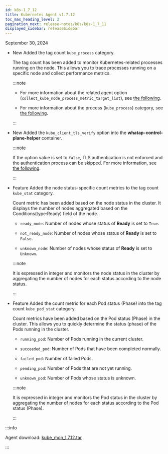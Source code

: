 ```yaml
---
id: k8s-1_7_12
title: Kubernetes Agent v1.7.12
toc_max_heading_level: 2
pagination_next: release-notes/k8s/k8s-1_7_11
displayed_sidebar: releaseSidebar
---
```


September 30, 2024

- <Status priority='1'>New</Status> Added the tag count `kube_process` category.

  The tag count has been added to monitor Kubernetes-related processes running on the node. This allows you to trace processes running on a specific node and collect performance metrics.

  :::note

  - For more information about the related agent option (`collect_kube_node_process_metric_target_list`), see [the following](../../kubernetes/set-agent/#collect_kube_node_process_metric_target_list).

  - For more information about the process (`kube_process`) category, see [the following](../../kubernetes/metrics-kubernetes/#kube_process).

  :::

<!---->

- <Status priority='1'>New</Status> Added the `kube_client_tls_verify` option into the **whatap-control-plane-helper** container.

  :::note

  If the option value is set to `false`, TLS authentication is not enforced and the authentication process can be skipped. For more information, see [the following](../../kubernetes/set-agent/#kube_client_tls_verify).

  :::

- <Status priority='1'>Feature</Status> Added the node status-specific count metrics to the tag count `kube_stat` category.

  Count metric has been added based on the node status in the cluster. It displays the number of nodes aggregated based on the Conditions(type:Ready) field of the node.

  - `ready_node`: Number of nodes whose status of **Ready** is set to `True`.

  - `not_ready_node`: Number of nodes whose status of **Ready** is set to `False`.

  - `unknown_node`: Number of nodes whose status of **Ready** is set to `Unknown`.

  :::note

  It is expressed in integer and monitors the node status in the cluster by aggregating the number of nodes for each status according to the node status.

  :::

- <Status priority='1'>Feature</Status> Added the count metric for each Pod status (Phase) into the tag count `kube_pod_stat` category.

  Count metrics have been added based on the Pod status (Phase) in the cluster. This allows you to quickly determine the status (phase) of the Pods running in the cluster.

  - `running_pod`: Number of Pods running in the current cluster.

  - `succeeded_pod`: Number of Pods that have been completed normally.

  - `failed_pod`: Number of failed Pods.

  - `pending_pod`: Number of Pods that are not yet running.

  - `unknown_pod`: Number of Pods whose status is unknown.

  :::note

  It is expressed in integer and monitors the Pod status in the cluster by aggregating the number of nodes for each status according to the Pod status (Phase).

  :::

:::info

Agent download: [kube_mon_1.7.12.tar](https://repo.whatap.io/docker/kube_mon_1.7.12.tar)

:::
